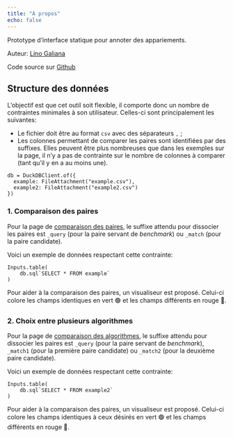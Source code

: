 ```yaml
---
title: "À propos"
echo: false
---
```



Prototype d'interface statique pour annoter des appariements.

Auteur: [Lino Galiana](https://github.com/linogaliana/)

Code source sur [Github](https://github.com/linogaliana/serverless-annotation-tool)

## Structure des données

L'objectif est que cet outil soit flexible, il comporte donc un nombre de contraintes
minimales à son utilisateur. Celles-ci sont principalement les suivantes:

- Le fichier doit être au format `csv` avec des séparateurs `,` ;
- Les colonnes permettant de comparer les paires sont identifiées par
des suffixes. Elles peuvent être plus nombreuses que dans
les exemples sur la page, il n'y a pas de contrainte sur le nombre de 
colonnes à comparer (tant qu'il y en a au moins une).

```ojs
db = DuckDBClient.of({
  example: FileAttachment("example.csv"),
  example2: FileAttachment("example2.csv")
})
```

### 1. Comparaison des paires

Pour la page de [comparaison des paires](/pairs.html), le suffixe
attendu pour dissocier les paires est `_query` (pour la paire servant
de _benchmark_) ou `_match` (pour la paire candidate).

Voici un exemple de données respectant cette contrainte:

```ojs
Inputs.table(
    db.sql`SELECT * FROM example`
)
```

Pour aider à la comparaison des paires, un visualiseur est 
proposé. Celui-ci colore les champs identiques en vert 🟢
et les champs différents en rouge 🔴.


### 2. Choix entre plusieurs algorithmes

Pour la page de [comparaison des algorithmes](/multiple.html), le suffixe
attendu pour dissocier les paires est `_query` (pour la paire servant
de _benchmark_), `_match1` (pour la première paire candidate)
ou `_match2` (pour la deuxième paire candidate).

Voici un exemple de données respectant cette contrainte:


```ojs
Inputs.table(
    db.sql`SELECT * FROM example2`
)
```

Pour aider à la comparaison des paires, un visualiseur est 
proposé. Celui-ci colore les champs identiques
à ceux désirés
en vert 🟢
et les champs différents en rouge 🔴.
